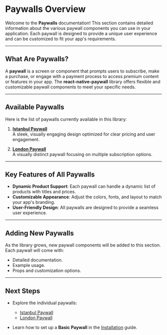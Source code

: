 # Paywalls Overview

Welcome to the **Paywalls** documentation! This section contains detailed information about the various paywall components you can use in your application. Each paywall is designed to provide a unique user experience and can be customized to fit your app's requirements.

---

## What Are Paywalls?

A **paywall** is a screen or component that prompts users to subscribe, make a purchase, or engage with a payment process to access premium content or features in your app. The **react-native-paywall** library offers flexible and customizable paywall components to meet your specific needs.

---

## Available Paywalls

Here is the list of paywalls currently available in this library:

1. **[Istanbul Paywall](/docs/paywalls/istanbul)**  
   A sleek, visually engaging design optimized for clear pricing and user engagement.

2. **[London Paywall](/docs/paywalls/london)**  
   A visually distinct paywall focusing on multiple subscription options.

---

## Key Features of All Paywalls

- **Dynamic Product Support**: Each paywall can handle a dynamic list of products with titles and prices.
- **Customizable Appearance**: Adjust the colors, fonts, and layout to match your app's branding.
- **User-Friendly Design**: All paywalls are designed to provide a seamless user experience.

---

## Adding New Paywalls

As the library grows, new paywall components will be added to this section. Each paywall will come with:

- Detailed documentation.
- Example usage.
- Props and customization options.

---

## Next Steps

- Explore the individual paywalls:

  - [Istanbul Paywall](/docs/paywall/istanbul)
  - [London Paywall](/docs/paywall/london)

- Learn how to set up a **Basic Paywall** in the [Installation](/docs/getting-started/basic-setup) guide.
